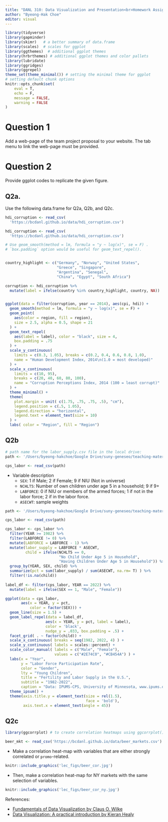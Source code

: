 ```yaml
---
title: "DANL 310: Data Visualization and Presentation<br>Homework Assignment 2"
author: "Byeong-Hak Choe"
editor: visual
---
```


```r
library(tidyverse)
library(gapminder)
library(skimr)   # a better summary of data.frame
library(scales)  # scales for ggplot
library(ggthemes)  # additional ggplot themes
library(hrbrthemes) # additional ggplot themes and color pallets
library(lubridate)
library(ggridges)
library(ggrepel)
theme_set(theme_minimal()) # setting the minimal theme for ggplot
# setting default chunk options
knitr::opts_chunk$set(
	eval = T,
	echo = F,
	message = FALSE,
	warning = FALSE
)
```

# Question 1

Add a web-page of the team project proposal to your website. The tab menu to link the web-page must be provided.


# Question 2

Provide ggplot codes to replicate the given figure.

## Q2a.

Use the following data.frame for Q2a, Q2b, and Q2c.

```r
hdi_corruption <- read_csv(
  'https://bcdanl.github.io/data/hdi_corruption.csv')
```

```r
hdi_corruption <- read_csv(
  'https://bcdanl.github.io/data/hdi_corruption.csv')

# Use geom_smooth(method = lm, formula = "y ~ log(x)", se = F) .
# `box.padding` option would be useful for geom_text_repel().


country_highlight <- c("Germany", "Norway", "United States", 
                       "Greece", "Singapore", 
                       "Argentina", "Senegal",
                       "China", "Egypt", "South Africa")

corruption <- hdi_corruption %>% 
  mutate(label = ifelse(country %in% country_highlight, country, NA))


ggplot(data = filter(corruption, year == 2014), aes(cpi, hdi)) + 
  geom_smooth(method = lm, formula = "y ~ log(x)", se = F) + 
  geom_point(
    aes(color = region, fill = region),
    size = 2.5, alpha = 0.5, shape = 21
  ) + 
  geom_text_repel(
    aes(label = label), color = "black", size = 4,
    box.padding = .75
  ) +
  scale_y_continuous(
    limits = c(0.3, 1.05), breaks = c(0.2, 0.4, 0.6, 0.8, 1.0),
    name = "Human Development Index, 2014\n(1.0 = most developed)"
  ) +
  scale_x_continuous(
    limits = c(10, 95),
    breaks = c(20, 40, 60, 80, 100),
    name = "Corruption Perceptions Index, 2014 (100 = least corrupt)"
  ) + 
  theme_minimal() + 
  theme(
    plot.margin = unit( c(1.75, .75, .75, .5), "cm"),
    legend.position = c(.5, 1.05),
    legend.direction = "horizontal",
    legend.text = element_text(size = 10)
  ) +
  labs( color = "Region", fill = "Region") 

```

## Q2b

```r
# path name for the labor_supply.csv file in the local drive:
path <- '/Users/byeong-hakchoe/Google Drive/suny-geneseo/teaching-materials/lecture-data/labor_supply.csv'

cps_labor <- read_csv(path)
```

- Variable description
  - `SEX`: 1 if Male; 2 if Female; 9 if NIU (Not in universe)
  - `NCHLT5`: Number of own children under age 5 in a household; 9 if 9+
  - `LABFORCE`: 0 if NIU or members of the armed forces; 1 if not in the labor force; 2 if in the labor force.
  - `ASECWT`: sample weights

```r
path <- '/Users/byeong-hakchoe/Google Drive/suny-geneseo/teaching-materials/lecture-data/labor_supply.csv'

cps_labor <- read_csv(path)

cps_labor <- cps_labor %>% 
  filter(YEAR >= 1982) %>% 
  filter(LABFORCE != 0) %>% 
  mutate(LABFORCE = LABFORCE - 1) %>% 
  mutate(labor_supply = LABFORCE * ASECWT,
         child = ifelse(NCHLT5 == 0, 
                        "No Child Under Age 5 in Household", 
                        "Having Children Under Age 5 in Household")) %>% 
  group_by(YEAR, SEX, child) %>% 
  summarize(pct = sum(labor_supply) / sum(ASECWT, na.rm= T) ) %>% 
  filter(!is.na(child))
  
label_df <- filter(cps_labor, YEAR == 2022) %>% 
  mutate(label = ifelse(SEX == 1, "Male", "Female"))

ggplot(data = cps_labor,
       aes(x = YEAR, y = pct, 
           color = factor(SEX))) +
  geom_line(size = 1.5) +
  geom_label_repel(data = label_df,
                  aes(x = YEAR, y = pct, label = label),
                  color = 'black',
                  nudge_y = .033, box.padding = .5) +
  facet_grid( . ~ factor(child)) +
  scale_x_continuous( breaks = seq(1982, 2022, 4) ) +
  scale_y_continuous( labels = scales::percent) +  
  scale_color_manual( labels = c("Male", "Female"),
                      values = c("#2E74C0", "#CB454A") ) +
  labs(x = "Year",
       y = "Labor Force Participation Rate",
       color = "Gender",
       lty = "Young Children",
       title = "Fertility and Labor Supply in the U.S.",
       subtitle = "1982-2022",
       caption = "Data: IPUMS-CPS, University of Minnesota, www.ipums.org.") +  guides(color = "none") +
  theme_ipsum() +
  theme(axis.title.y = element_text(size = rel(1.5),
                                    face = 'bold'),
        axis.text.x = element_text(angle = 45))
```


## Q2c

```r
library(ggcorrplot) # to create correlation heatmaps using ggcorrplot()

beer_mkt <- read_csv('https://bcdanl.github.io/data/beer_markets.csv')
```

- Make a correlation heat-map with variables that are either strongly correlated or `promo`-related.

```r
knitr::include_graphics('lec_figs/beer_cor.jpg')
```

  - Then, make a correlation heat-map for NY markets with the same selection of variables.

```r
knitr::include_graphics('lec_figs/beer_cor_ny.jpg')
```


References:

  - [Fundamentals of Data Visualization by Claus O. Wilke](https://clauswilke.com/dataviz)
  - [Data Visualization: A practical introduction by Kieran Healy](https://socviz.co)